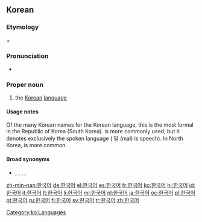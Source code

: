 ==Korean==
{{ko-sort|ㅎ}}
===Etymology===
{{ko-inline|한국|Hanguk|Korea|韓國}} + {{ko-inline|어|eo|language|語}}

===Pronunciation===
{{ko-pron|ipa=[haːngugʌ]|phon=한ː국어|rr=Hangugeo}}
* {{SAMPA|/hangugV/}}

===Proper noun===
{{ko-pos|proper noun|rv=Hangugeo|hanja=韓國語}}

# the [[Korean]] [[language]]

====Usage notes====
Of the many Korean names for the Korean language, this is the most formal in the Republic of Korea (South Korea).  {{ko-inline|한국말|Hangungmal}} is more commonly used, but it denotes exclusively the spoken language ( 말 (mal) is speech).  In North Korea, {{ko-inline|조선말|Joseonmal}} is more common.

====Broad synonyms====
* {{ko-inline|한국말|Hangungmal|Korean spoken language}}, {{ko-inline|우리말|Urimal|our spoken language}}, {{ko-inline|조선어|4=朝鮮語|Joseoneo}}, {{ko-inline|조선말|Joseonmal|4=朝鮮말}}, {{ko-inline|고려말|Goryeomal|4=高麗말}}

[[Category:ko:Languages]]

[[zh-min-nan:한국어]]
[[de:한국어]]
[[el:한국어]]
[[es:한국어]]
[[fr:한국어]]
[[ko:한국어]]
[[hi:한국어]]
[[id:한국어]]
[[it:한국어]]
[[lt:한국어]]
[[li:한국어]]
[[ml:한국어]]
[[nl:한국어]]
[[ja:한국어]]
[[oc:한국어]]
[[pl:한국어]]
[[pt:한국어]]
[[ru:한국어]]
[[fi:한국어]]
[[sv:한국어]]
[[tr:한국어]]
[[zh:한국어]]